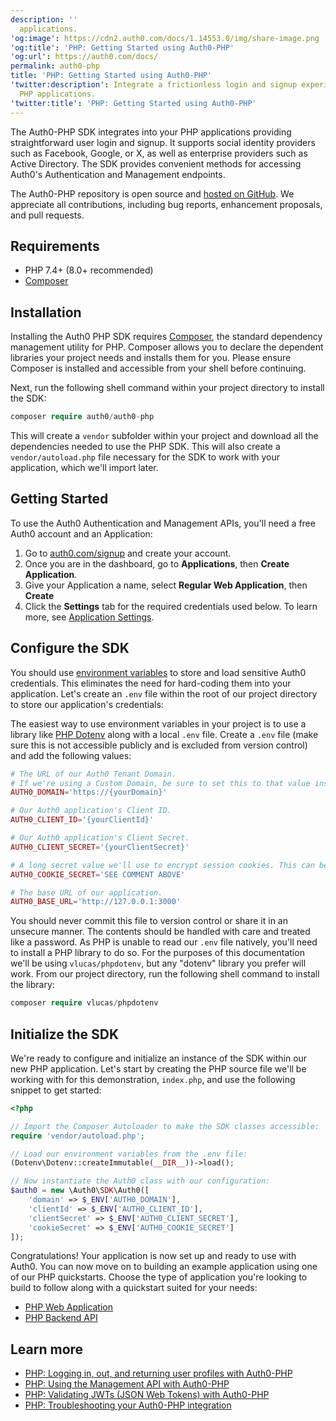 ```yaml
---
description: ''
  applications.
'og:image': https://cdn2.auth0.com/docs/1.14553.0/img/share-image.png
'og:title': 'PHP: Getting Started using Auth0-PHP'
'og:url': https://auth0.com/docs/
permalink: auth0-php
title: 'PHP: Getting Started using Auth0-PHP'
'twitter:description': Integrate a frictionless login and signup experience for your
  PHP applications.
'twitter:title': 'PHP: Getting Started using Auth0-PHP'
---
```

The Auth0-PHP SDK integrates into your PHP applications providing straightforward user login and signup. It supports social <Tooltip tip="Identity Provider (IdP): Service that stores and manages digital identities." cta="View Glossary" href="/docs/glossary?term=identity+providers">identity providers</Tooltip> such as Facebook, Google, or X, as well as enterprise providers such as Active Directory. The SDK provides convenient methods for accessing Auth0's Authentication and Management endpoints.

The Auth0-PHP repository is open source and [hosted on GitHub](https://github.com/auth0/auth0-PHP). We appreciate all contributions, including bug reports, enhancement proposals, and pull requests.

## Requirements

* PHP 7.4+ (8.0+ recommended)
* [Composer](https://getcomposer.org/doc/00-intro.md)

## Installation

Installing the Auth0 PHP SDK requires [Composer](https://getcomposer.org/doc/00-intro.md#installation-linux-unix-macos), the standard dependency management utility for PHP. Composer allows you to declare the dependent libraries your project needs and installs them for you. Please ensure Composer is installed and accessible from your shell before continuing.

Next, run the following shell command within your project directory to install the SDK:

```php lines
composer require auth0/auth0-php
```

This will create a `vendor` subfolder within your project and download all the dependencies needed to use the PHP SDK. This will also create a `vendor/autoload.php` file necessary for the SDK to work with your application, which we'll import later.

## Getting Started

To use the Auth0 Authentication and Management APIs, you'll need a free Auth0 account and an Application:

1. Go to [auth0.com/signup](https://auth0.com/signup) and create your account.
2. Once you are in the dashboard, go to **Applications**, then **Create Application**.
3. Give your Application a name, select **Regular Web Application**, then **Create**
4. Click the **Settings** tab for the required credentials used below. To learn more, see [Application Settings](/docs/get-started/applications/application-settings).

## Configure the SDK

You should use [environment variables](https://secure.php.net/manual/en/reserved.variables.environment.php) to store and load sensitive Auth0 credentials. This eliminates the need for hard-coding them into your application. Let's create an `.env` file within the root of our project directory to store our application's credentials:

The easiest way to use environment variables in your project is to use a library like [PHP Dotenv](https://github.com/josegonzalez/php-dotenv) along with a local `.env` file. Create a `.env` file (make sure this is not accessible publicly and is excluded from version control) and add the following values:

```php lines
# The URL of our Auth0 Tenant Domain.
# If we're using a Custom Domain, be sure to set this to that value instead.
AUTH0_DOMAIN='https://{yourDomain}'

# Our Auth0 application's Client ID.
AUTH0_CLIENT_ID='{yourClientId}'

# Our Auth0 application's Client Secret.
AUTH0_CLIENT_SECRET='{yourClientSecret}'

# A long secret value we'll use to encrypt session cookies. This can be generated using `openssl rand -hex 32` from our shell.
AUTH0_COOKIE_SECRET='SEE COMMENT ABOVE'

# The base URL of our application.
AUTH0_BASE_URL='http://127.0.0.1:3000'
```

You should never commit this file to version control or share it in an unsecure manner. The contents should be handled with care and treated like a password.
As PHP is unable to read our `.env` file natively, you'll need to install a PHP library to do so. For the purposes of this documentation we'll be using `vlucas/phpdotenv`, but any "dotenv" library you prefer will work. From our project directory, run the following shell command to install the library:

```php lines
composer require vlucas/phpdotenv
```

## Initialize the SDK

We're ready to configure and initialize an instance of the SDK within our new PHP application. Let's start by creating the PHP source file we'll be working with for this demonstration, `index.php`, and use the following snippet to get started:

```php lines
<?php

// Import the Composer Autoloader to make the SDK classes accessible:
require 'vendor/autoload.php';

// Load our environment variables from the .env file:
(Dotenv\Dotenv::createImmutable(__DIR__))->load();

// Now instantiate the Auth0 class with our configuration:
$auth0 = new \Auth0\SDK\Auth0([
    'domain' => $_ENV['AUTH0_DOMAIN'],
    'clientId' => $_ENV['AUTH0_CLIENT_ID'],
    'clientSecret' => $_ENV['AUTH0_CLIENT_SECRET'],
    'cookieSecret' => $_ENV['AUTH0_COOKIE_SECRET']
]);
```

Congratulations! Your application is now set up and ready to use with Auth0. You can now move on to building an example application using one of our PHP quickstarts. Choose the type of application you're looking to build to follow along with a quickstart suited for your needs:

* [PHP Web Application](/docs/quickstart/webapp/php/)
* [PHP Backend API](/docs/quickstart/backend/php/)

## Learn more

* [PHP: Logging in, out, and returning user profiles with Auth0-PHP](/docs/libraries/auth0-php/auth0-php-basic-use)
* [PHP: Using the Management API with Auth0-PHP](/docs/libraries/auth0-php/using-the-management-api-with-auth0-php)
* [PHP: Validating JWTs (JSON Web Tokens) with Auth0-PHP](/docs/libraries/auth0-php/validating-jwts-with-auth0-php)
* [PHP: Troubleshooting your Auth0-PHP integration](/docs/libraries/auth0-php/troubleshoot-auth0-php-library)